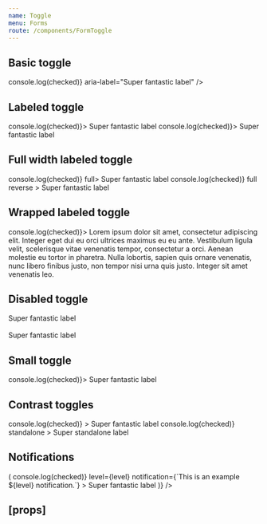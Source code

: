 ```yaml
---
name: Toggle
menu: Forms
route: /components/FormToggle
---
```



<PageTitle title="Toggle" src="components/Form/Toggle" />

## Basic toggle

<Playground>
  <FormComponentDemo property="checked" initialValue={true}>
    <Toggle
      id="demo-basic-toggle"
      onChange={(event, checked) => console.log(checked)}
      aria-label="Super fantastic label"
    />
  </FormComponentDemo>
</Playground>

## Labeled toggle

<Playground>
  <FormComponentDemo property="checked" initialValue={true}>
    <Toggle id="demo-labeled-toggle" onChange={(event, checked) => console.log(checked)}>
      Super fantastic label
    </Toggle>
  </FormComponentDemo>
  <FormComponentDemo property="checked" initialValue={true}>
    <Toggle id="demo-labeled-reverse-toggle" reverse onChange={(event, checked) => console.log(checked)}>
      Super fantastic label
    </Toggle>
  </FormComponentDemo>
</Playground>

## Full width labeled toggle

<Playground>
  <FormComponentDemo property="checked" initialValue={true} style={{ width: 240 }}>
    <Toggle id="demo-labeled-full-toggle" onChange={(event, checked) => console.log(checked)} full>
      Super fantastic label
    </Toggle>
  </FormComponentDemo>
  <FormComponentDemo property="checked" initialValue={true} style={{ width: 240 }}>
    <Toggle
      id="demo-labeled-reverse-fulltoggle"
      reverse
      onChange={(event, checked) => console.log(checked)}
      full
      reverse
    >
      Super fantastic label
    </Toggle>
  </FormComponentDemo>
</Playground>

## Wrapped labeled toggle

<Playground>
  <FormComponentDemo property="checked" initialValue={true}>
    <Toggle id="demo-wrapped-labeled-toggle" onChange={(event, checked) => console.log(checked)}>
      Lorem ipsum dolor sit amet, consectetur adipiscing elit. Integer eget dui eu orci ultrices maximus eu eu ante.
      Vestibulum ligula velit, scelerisque vitae venenatis tempor, consectetur a orci. Aenean molestie eu tortor in
      pharetra. Nulla lobortis, sapien quis ornare venenatis, nunc libero finibus justo, non tempor nisi urna quis
      justo. Integer sit amet venenatis leo.
    </Toggle>
  </FormComponentDemo>
</Playground>

## Disabled toggle

<Playground>
  <Toggle disabled id="demo-disabled=checked-toggle" checked>
    Super fantastic label
  </Toggle>
  <br />
  <br />
  <Toggle disabled id="demo-disabled-unchecked-toggle">
    Super fantastic label
  </Toggle>
</Playground>

## Small toggle

<Playground>
  <FormComponentDemo property="checked" initialValue={true}>
    <Toggle size="small" id="demo-small-toggle" onChange={(event, checked) => console.log(checked)}>
      Super fantastic label
    </Toggle>
  </FormComponentDemo>
</Playground>

## Contrast toggles

<Playground>
  <FormComponentDemo property="checked" initialValue={true} contrast>
    <Toggle
      contrast
      id="demo-contrast-toggle"
      onChange={(event, checked) => console.log(checked)}
    >
      Super fantastic label
    </Toggle>
  </FormComponentDemo>

   <FormComponentDemo property="checked" initialValue={true} contrast>
    <Toggle
      contrast
      id="demo-standalone-toggle"
      onChange={(event, checked) => console.log(checked)}
      standalone
    >
      Super standalone label
    </Toggle>
  </FormComponentDemo>
</Playground>

## Notifications

<Playground>
  <Looper
    list={['success', 'danger', 'warning', 'primary', 'neutral']}
    render={level => (
      <FormComponentDemo property="checked" initialValue={true}>
        <NotifiedToggle
          onChange={(event, checked) => console.log(checked)}
          level={level}
          notification={`This is an example ${level} notification.`}
        >
          Super fantastic label
        </NotifiedToggle>
      </FormComponentDemo>
    )}
  />
</Playground>

## \[props\]

<Props of={Toggle} />
